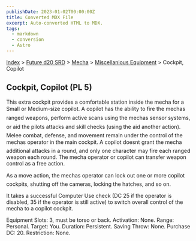 ```yaml
---
publishDate: 2023-01-02T00:00:00Z
title: Converted MDX File
excerpt: Auto-converted HTML to MDX.
tags:
  - markdown
  - conversion
  - Astro
---
```






[Index](-index) > [Future d20 SRD](future-d20-srd-index) > [Mecha](future-d20-srd-mecha-index) > [Miscellanious Equipment](future-d20-srd-mecha-miscellanious-equipment-index) > Cockpit, Copilot




## Cockpit, Copilot (PL 5)


This extra cockpit provides a comfortable station inside the mecha for a Small or Medium-size copilot. A copilot has the ability to fire the mechas ranged weapons, perform active scans using the mechas sensor systems, or aid the pilots attacks and skill checks (using the aid another action). Melee combat, defense, and movement remain under the control of the mechas operator in the main cockpit. A copilot doesnt grant the mecha additional attacks in a round, and only one character may fire each ranged weapon each round. The mecha operator or copilot can transfer weapon control as a free action.


As a move action, the mechas operator can lock out one or more copilot cockpits, shutting off the cameras, locking the hatches, and so on.


It takes a successful Computer Use check (DC 25 if the operator is disabled, 35 if the operator is still active) to switch overall control of the mecha to a copilot cockpit.



Equipment Slots: 3, must be torso or back.
Activation: None.
Range: Personal.
Target: You.
Duration: Persistent.
Saving Throw: None.
Purchase DC: 20.
Restriction: None.



